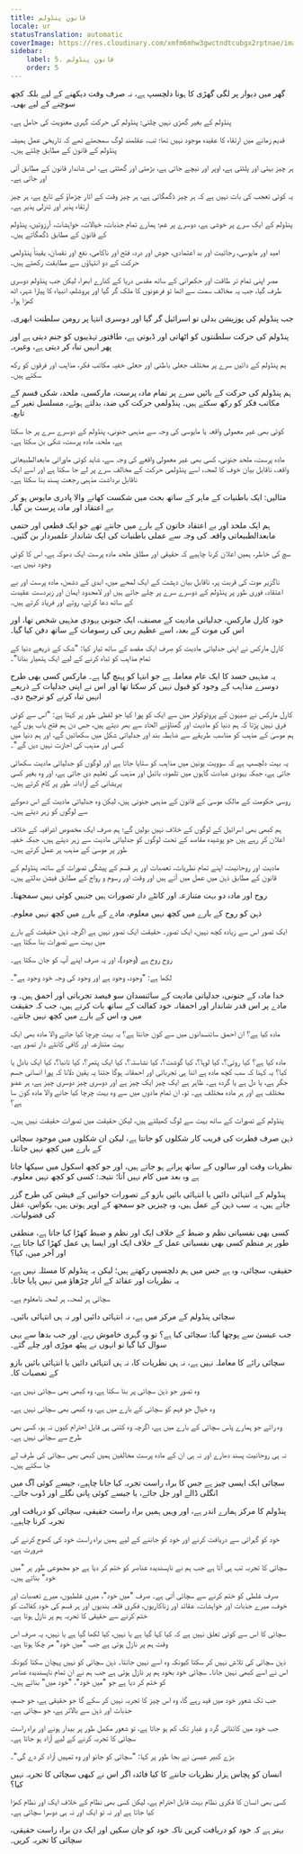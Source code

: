 ```yaml
---
title: قانونِ پنڈولم
locale: ur
statusTranslation: automatic
coverImage: https://res.cloudinary.com/xmfm6mhw3gwctndtcubgx2rptnae/image/upload/v1741354419/small_cover_la_gran_rebelion_28716e29d2.webp
sidebar:
    label: 5. قانونِ پنڈولم
    order: 5
---
```

گھر میں دیوار پر لگی گھڑی کا ہونا دلچسپ ہے، نہ صرف وقت دیکھنے کے لیے بلکہ کچھ سوچنے کے لیے بھی۔

پنڈولم کے بغیر گھڑی نہیں چلتی؛ پنڈولم کی حرکت گہری معنویت کی حامل ہے۔

قدیم زمانے میں ارتقاء کا عقیدہ موجود نہیں تھا؛ تب، عقلمند لوگ سمجھتے تھے کہ تاریخی عمل ہمیشہ پنڈولم کے قانون کے مطابق چلتے ہیں۔

ہر چیز بہتی اور پلٹتی ہے، اوپر اور نیچے جاتی ہے، بڑھتی اور گھٹتی ہے، اس شاندار قانون کے مطابق آتی اور جاتی ہے۔

یہ کوئی تعجب کی بات نہیں ہے کہ ہر چیز ڈگمگاتی ہے، ہر چیز وقت کے اتار چڑھاؤ کے تابع ہے، ہر چیز ارتقاء پذیر اور تنزلی پذیر ہے۔

پنڈولم کے ایک سرے پر خوشی ہے، دوسرے پر غم؛ ہمارے تمام جذبات، خیالات، خواہشات، آرزوئیں، پنڈولم کے قانون کے مطابق ڈگمگاتے ہیں۔

امید اور مایوسی، رجائیت اور بد اعتمادی، جوش اور درد، فتح اور ناکامی، نفع اور نقصان، یقیناً پنڈولمی حرکت کے دو انتہاؤں سے مطابقت رکھتے ہیں۔

مصر اپنی تمام تر طاقت اور حکمرانی کے ساتھ مقدس دریا کے کنارے ابھرا، لیکن جب پنڈولم دوسری طرف گیا، جب یہ مخالف سمت سے اٹھا تو فرعونوں کا ملک گر گیا اور یروشلم، انبیاء کا پیارا شہر، اٹھ کھڑا ہوا۔

جب پنڈولم کی پوزیشن بدلی تو اسرائیل گر گیا اور دوسری انتہا پر رومن سلطنت ابھری۔

پنڈولم کی حرکت سلطنتوں کو اٹھاتی اور ڈبوتی ہے، طاقتور تہذیبوں کو جنم دیتی ہے اور پھر انہیں تباہ کر دیتی ہے، وغیرہ۔

ہم پنڈولم کے دائیں سرے پر مختلف جعلی باطنی اور جعلی خفیہ مکاتب فکر، مذاہب اور فرقوں کو رکھ سکتے ہیں۔

ہم پنڈولم کی حرکت کے بائیں سرے پر تمام مادہ پرست، مارکسی، ملحد، شکی قسم کے مکاتب فکر کو رکھ سکتے ہیں۔ پنڈولمی حرکت کی ضد، بدلتے ہوئے، مسلسل تغیر کے تابع۔

کوئی بھی غیر معمولی واقعہ یا مایوسی کی وجہ سے مذہبی جنونی، پنڈولم کے دوسرے سرے پر جا سکتا ہے، ملحد، مادہ پرست، شکی بن سکتا ہے۔

مادہ پرست، ملحد جنونی، کسی بھی غیر معمولی واقعے کی وجہ سے، شاید کوئی ماورائی مابعدالطبیعاتی واقعہ، ناقابل بیان خوف کا لمحہ، اسے پنڈولمی حرکت کے مخالف سرے پر لے جا سکتا ہے اور اسے ایک ناقابل برداشت مذہبی رجعت پسند بنا سکتا ہے۔

مثالیں: ایک باطنیات کے ماہر کے ساتھ بحث میں شکست کھانے والا پادری مایوس ہو کر بے اعتقاد اور مادہ پرست بن گیا۔

ہم ایک ملحد اور بے اعتقاد خاتون کے بارے میں جانتے تھے جو ایک قطعی اور حتمی مابعدالطبیعاتی واقعہ کی وجہ سے عملی باطنیات کی ایک شاندار علمبردار بن گئیں۔

سچ کی خاطر، ہمیں اعلان کرنا چاہیے کہ حقیقی اور مطلق ملحد مادہ پرست ایک دھوکہ ہے، اس کا کوئی وجود نہیں ہے۔

ناگزیر موت کی قربت پر، ناقابل بیان دہشت کے ایک لمحے میں، ابدی کے دشمن، مادہ پرست اور بے اعتقاد، فوری طور پر پنڈولم کے دوسرے سرے پر چلے جاتے ہیں اور لامحدود ایمان اور زبردست عقیدت کے ساتھ دعا کرتے، روتے اور فریاد کرتے ہیں۔

خود کارل مارکس، جدلیاتی مادیت کے مصنف، ایک جنونی یہودی مذہبی شخص تھا، اور اس کی موت کے بعد، اسے عظیم ربی کی رسومات کے ساتھ دفن کیا گیا۔

کارل مارکس نے اپنی جدلیاتی مادیت کو صرف ایک مقصد کے ساتھ تیار کیا: "شک کے ذریعے دنیا کے تمام مذاہب کو تباہ کرنے کے لیے ایک ہتھیار بنانا"۔

یہ مذہبی حسد کا ایک عام معاملہ ہے جو انتہا کو پہنچ گیا ہے۔ مارکس کسی بھی طرح دوسرے مذاہب کے وجود کو قبول نہیں کر سکتا تھا اور اس نے اپنی جدلیات کے ذریعے انہیں تباہ کرنے کو ترجیح دی۔

کارل مارکس نے صیہون کے پروٹوکولز میں سے ایک کو پورا کیا جو لفظی طور پر کہتا ہے: "اس سے کوئی فرق نہیں پڑتا کہ ہم دنیا کو مادیت اور گھناؤنے الحاد سے بھر دیتے ہیں، جس دن ہم فتح یاب ہوں گے، ہم موسیٰ کے مذہب کو مناسب طریقے سے ضابطہ بند اور جدلیاتی شکل میں سکھائیں گے، اور ہم دنیا میں کسی اور مذہب کی اجازت نہیں دیں گے"۔

یہ بہت دلچسپ ہے کہ سوویت یونین میں مذاہب کو ستایا جاتا ہے اور لوگوں کو جدلیاتی مادیت سکھائی جاتی ہے، جبکہ یہودی عبادت گاہوں میں تلمود، بائبل اور مذہب کی تعلیم دی جاتی ہے، اور وہ بغیر کسی پریشانی کے آزادانہ طور پر کام کرتے ہیں۔

روسی حکومت کے مالک موسیٰ کے قانون کے مذہبی جنونی ہیں، لیکن وہ جدلیاتی مادیت کے اس دھوکے سے لوگوں کو زہر دیتے ہیں۔

ہم کبھی بھی اسرائیل کے لوگوں کے خلاف نہیں بولیں گے؛ ہم صرف ایک مخصوص اشرافیہ کے خلاف اعلان کر رہے ہیں جو پوشیدہ مقاصد کے تحت لوگوں کو جدلیاتی مادیت سے زہر دیتے ہیں، جبکہ خفیہ طور پر موسیٰ کے مذہب پر عمل کرتے ہیں۔

مادیت اور روحانیت، اپنے تمام نظریات، تعصبات اور ہر قسم کے پیشگی تصورات کے ساتھ، پنڈولم کے قانون کے مطابق ذہن میں عمل میں آتے ہیں اور وقت اور رسوم و رواج کے مطابق فیشن بدلتے ہیں۔

روح اور مادہ دو بہت متنازعہ اور کانٹے دار تصورات ہیں جنہیں کوئی نہیں سمجھتا۔

ذہن کو روح کے بارے میں کچھ نہیں معلوم، مادے کے بارے میں کچھ نہیں معلوم۔

ایک تصور اس سے زیادہ کچھ نہیں، ایک تصور۔ حقیقت ایک تصور نہیں ہے اگرچہ ذہن حقیقت کے بارے میں بہت سے تصورات بنا سکتا ہے۔

روح روح ہے (وجود)، اور یہ صرف اپنے آپ کو جان سکتا ہے۔

لکھا ہے: "وجود، وجود ہے اور وجود کی وجہ خود وجود ہے"۔

خدا مادہ کے جنونی، جدلیاتی مادیت کے سائنسدان سو فیصد تجرباتی اور احمق ہیں۔ وہ مادے پر اس قدر شاندار اور احمقانہ خود کفالت کے ساتھ بات کرتے ہیں، جب کہ حقیقت میں وہ اس کے بارے میں کچھ نہیں جانتے۔

مادہ کیا ہے؟ ان احمق سائنسدانوں میں سے کون جانتا ہے؟ یہ بہت چرچا کیا جانے والا مادہ بھی ایک بہت متنازعہ اور کافی کانٹے دار تصور ہے۔

مادہ کیا ہے؟ کیا روئی؟، کیا لوہا؟، کیا گوشت؟، کیا نشاستہ؟، کیا ایک پتھر؟، کیا تانبا؟، کیا ایک بادل یا کیا؟ یہ کہنا کہ سب کچھ مادہ ہے اتنا ہی تجرباتی اور احمقانہ ہوگا جتنا یہ یقین دلانا کہ پورا انسانی جسم جگر ہے، یا دل ہے یا گردہ ہے۔ ظاہر ہے ایک چیز ایک چیز ہے اور دوسری چیز دوسری چیز ہے، ہر عضو مختلف ہے اور ہر مادہ مختلف ہے۔ تو، ان تمام مادوں میں سے وہ بہت چرچا کیا جانے والا مادہ کون سا ہے؟

پنڈولم کے تصورات کے ساتھ بہت سے لوگ کھیلتے ہیں، لیکن حقیقت میں تصورات حقیقت نہیں ہیں۔

ذہن صرف فطرت کی فریب کار شکلوں کو جانتا ہے، لیکن ان شکلوں میں موجود سچائی کے بارے میں کچھ نہیں جانتا۔

نظریات وقت اور سالوں کے ساتھ پرانے ہو جاتے ہیں، اور جو کچھ اسکول میں سیکھا جاتا ہے وہ بعد میں کام نہیں آتا؛ نتیجہ: کسی کو کچھ نہیں معلوم۔

پنڈولم کے انتہائی دائیں یا انتہائی بائیں بازو کے تصورات خواتین کے فیشن کی طرح گزر جاتے ہیں، یہ سب ذہن کے عمل ہیں، وہ چیزیں جو سمجھ کے اوپر ہوتی ہیں، بکواس، عقل کی فضولیات۔

کسی بھی نفسیاتی نظم و ضبط کے خلاف ایک اور نظم و ضبط کھڑا کیا جاتا ہے، منطقی طور پر منظم کسی بھی نفسیاتی عمل کے خلاف ایک اور ایسا ہی عمل کھڑا کیا جاتا ہے، اور آخر میں، کیا؟

حقیقی، سچائی، وہ ہے جس میں ہم دلچسپی رکھتے ہیں؛ لیکن یہ پنڈولم کا مسئلہ نہیں ہے، یہ نظریات اور عقائد کے اتار چڑھاؤ میں نہیں پایا جاتا۔

سچائی ہر لمحہ، ہر لمحہ نامعلوم ہے۔

سچائی پنڈولم کے مرکز میں ہے، نہ انتہائی دائیں اور نہ ہی انتہائی بائیں۔

جب عیسیٰ سے پوچھا گیا: سچائی کیا ہے؟ تو وہ گہری خاموش رہے. اور جب بدھا سے یہی سوال کیا گیا تو انہوں نے پیٹھ موڑی اور چلے گئے۔

سچائی رائے کا معاملہ نہیں ہے، نہ ہی نظریات کا، نہ ہی انتہائی دائیں یا انتہائی بائیں بازو کے تعصبات کا۔

وہ تصور جو ذہن سچائی پر بنا سکتا ہے، وہ کبھی بھی سچائی نہیں ہے۔

وہ خیال جو فہم کو سچائی کے بارے میں ہے، وہ کبھی بھی سچائی نہیں ہے۔

وہ رائے جو ہمارے پاس سچائی کے بارے میں ہے، اگرچہ وہ کتنی ہی قابل احترام کیوں نہ ہو، کسی بھی طرح سے سچائی نہیں ہے۔

نہ ہی روحانیت پسند دھارے اور نہ ہی ان کے مادہ پرست مخالفین ہمیں کبھی بھی سچائی کی طرف لے جا سکتے ہیں۔

سچائی ایک ایسی چیز ہے جس کا براہ راست تجربہ کیا جانا چاہیے، جیسے کوئی آگ میں انگلی ڈالے اور جل جائے، یا جیسے کوئی پانی نگلے اور ڈوب جائے۔

پنڈولم کا مرکز ہمارے اندر ہے، اور وہیں ہمیں براہ راست حقیقی، سچائی کو دریافت اور تجربہ کرنا چاہیے۔

خود کو گہرائی سے دریافت کرنے اور خود کو جاننے کے لیے ہمیں براہ راست خود کی کھوج کرنے کی ضرورت ہے۔

سچائی کا تجربہ تب ہی آتا ہے جب ہم نے ناپسندیدہ عناصر کو ختم کر دیا ہے جو مجموعی طور پر "میں خود" بناتے ہیں۔

صرف غلطی کو ختم کرنے سے سچائی آتی ہے۔ صرف "میں خود"، میری غلطیوں، میرے تعصبات اور خوف، میرے جذبات اور خواہشات، عقائد اور زناکاریوں، فکری قلعہ بندیوں اور ہر قسم کی خود کفالت کو ختم کرنے سے حقیقی کا تجربہ ہم پر نازل ہوتا ہے۔

سچائی کا اس سے کوئی تعلق نہیں ہے کہ کیا کہا گیا ہے یا نہیں، کیا لکھا گیا ہے یا نہیں، یہ صرف اس وقت ہم پر نازل ہوتی ہے جب "میں خود" مر چکا ہوتا ہے۔

ذہن سچائی کی تلاش نہیں کر سکتا کیونکہ وہ اسے نہیں جانتا۔ ذہن سچائی کو نہیں پہچان سکتا کیونکہ اس نے اسے کبھی نہیں جانا۔ سچائی خود بخود ہم پر نازل ہوتی ہے جب ہم نے ان تمام ناپسندیدہ عناصر کو ختم کر دیا ہے جو "میں خود"، "خود میں" بناتے ہیں۔

جب تک شعور خود میں قید رہے گا، وہ اس چیز کا تجربہ نہیں کر سکے گا جو حقیقی ہے، جو جسم، جذبات اور ذہن سے بالاتر ہے، جو سچائی ہے۔

جب خود میں کائناتی گرد و غبار تک کم ہو جاتا ہے، تو شعور مکمل طور پر بیدار ہونے اور براہ راست سچائی کا تجربہ کرنے کے لیے آزاد ہو جاتا ہے۔

بڑے کبیر عیسیٰ نے بجا طور پر کہا: "سچائی کو جانو اور وہ تمہیں آزاد کر دے گی"۔

انسان کو پچاس ہزار نظریات جاننے کا کیا فائدہ اگر اس نے کبھی سچائی کا تجربہ نہیں کیا؟

کسی بھی انسان کا فکری نظام بہت قابل احترام ہے، لیکن کسی بھی نظام کے خلاف ایک اور نظام کھڑا کیا جاتا ہے اور نہ تو ایک اور نہ ہی دوسرا سچائی ہے۔

بہتر ہے کہ خود کو دریافت کریں تاکہ خود کو جان سکیں اور ایک دن براہ راست حقیقی، سچائی کا تجربہ کریں۔


